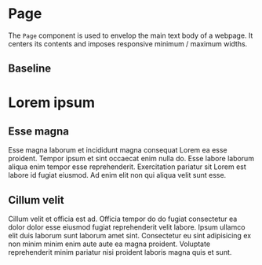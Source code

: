 
<Meta title="Controls/Page" component={Page}/>

# Page

The `Page` component is used to envelop the main text body of a webpage.
It centers its contents and imposes responsive minimum / maximum widths.

## Baseline

<Canvas>
	<Story name="Baseline">
		<Page>
			<h1>Lorem ipsum</h1>
			<h2>Esse magna</h2>
			<p>Esse magna laborum et incididunt magna consequat Lorem ea esse proident. Tempor ipsum et sint occaecat enim nulla do. Esse labore laborum aliqua enim tempor esse reprehenderit. Exercitation pariatur sit Lorem est labore id fugiat eiusmod. Ad enim elit non qui aliqua velit sunt esse.</p>
			<h2>Cillum velit</h2>
			<p>Cillum velit et officia est ad. Officia tempor do do fugiat consectetur ea dolor dolor esse eiusmod fugiat reprehenderit velit labore. Ipsum ullamco elit duis laborum sunt laborum amet sint. Consectetur eu sint adipisicing ex non minim minim enim aute aute ea magna proident. Voluptate reprehenderit minim pariatur nisi proident laboris magna quis et sunt.</p>
		</Page>
	</Story>
</Canvas>

